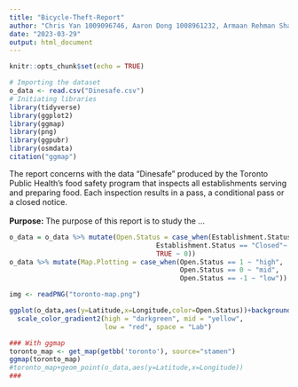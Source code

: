 ```yaml
---
title: "Bicycle-Theft-Report"
author: "Chris Yan 1009096746, Aaron Dong 1008961232, Armaan Rehman Shah 1009641309"
date: "2023-03-29"
output: html_document
---
```


```r
knitr::opts_chunk$set(echo = TRUE)
```

```r
# Importing the dataset
o_data <- read.csv("Dinesafe.csv")
# Initiating libraries
library(tidyverse)
library(ggplot2)
library(ggmap)
library(png)
library(ggpubr)
library(osmdata)
citation("ggmap")
```
The report concerns with the data "Dinesafe" produced by the Toronto Public Health’s food safety program that inspects all establishments serving and preparing food. Each inspection results in a pass, a conditional pass or a closed notice.
\
\
**Purpose:** The purpose of this report is to study the ...

```r
o_data = o_data %>% mutate(Open.Status = case_when(Establishment.Status == "Pass" ~ 1,
                                     Establishment.Status == "Closed"~ -1,
                                     TRUE ~ 0))
o_data %>% mutate(Map.Plotting = case_when(Open.Status == 1 ~ "high",
                                           Open.Status == 0 ~ "mid",
                                           Open.Status == -1 ~ "low"))

img <- readPNG("toronto-map.png")

ggplot(o_data,aes(y=Latitude,x=Longitude,color=Open.Status))+background_image(img)+geom_point(alpha = 0.05)+
  scale_color_gradient2(high = "darkgreen", mid = "yellow",
                        low = "red", space = "Lab")

### With ggmap
toronto_map <- get_map(getbb('toronto'), source="stamen")
ggmap(toronto_map)
#toronto_map+geom_point(o_data,aes(y=Latitude,x=Longitude))
###
```